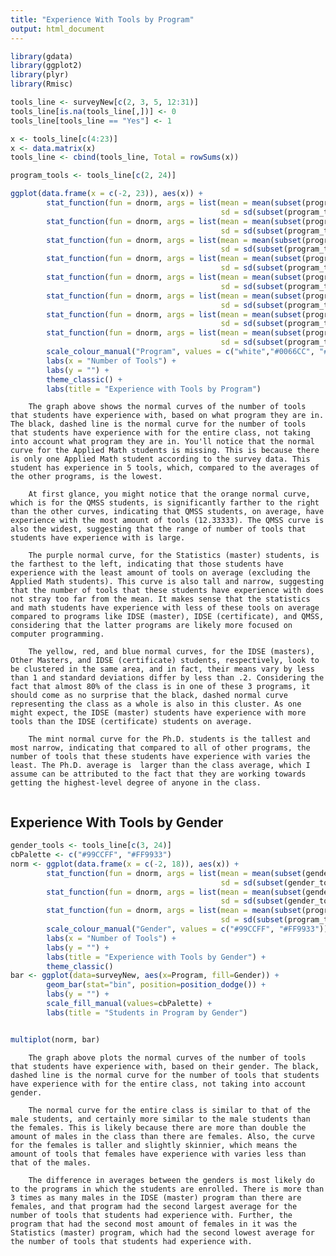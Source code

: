 ```yaml
---
title: "Experience With Tools by Program"
output: html_document
---
```


```r
library(gdata)
library(ggplot2)
library(plyr)
library(Rmisc)

tools_line <- surveyNew[c(2, 3, 5, 12:31)]
tools_line[is.na(tools_line[,])] <- 0
tools_line[tools_line == "Yes"] <- 1

x <- tools_line[c(4:23)]
x <- data.matrix(x)
tools_line <- cbind(tools_line, Total = rowSums(x))

program_tools <- tools_line[c(2, 24)]

ggplot(data.frame(x = c(-2, 23)), aes(x)) +
        stat_function(fun = dnorm, args = list(mean = mean(subset(program_tools, Program == "IDSE (master)")$Total), 
                                               sd = sd(subset(program_tools, Program == "IDSE (master)")$Total)), aes(colour = "IDSE (master)"), size=1.5) +
        stat_function(fun = dnorm, args = list(mean = mean(subset(program_tools, Program == "Other masters")$Total), 
                                               sd = sd(subset(program_tools, Program == "Other masters")$Total)), aes(colour = "Other masters"), size=1.5) +
        stat_function(fun = dnorm, args = list(mean = mean(subset(program_tools, Program == "IDSE (certificate)")$Total), 
                                               sd = sd(subset(program_tools, Program == "IDSE (certificate)")$Total)), aes(colour = "IDSE (certificate)"), size=1.5) +
        stat_function(fun = dnorm, args = list(mean = mean(subset(program_tools, Program == "Statistics (master)")$Total), 
                                               sd = sd(subset(program_tools, Program == "Statistics (master)")$Total)), aes(colour = "Statistics (master)"), size=1.5) +
        stat_function(fun = dnorm, args = list(mean = mean(subset(program_tools, Program == "QMSS")$Total), 
                                               sd = sd(subset(program_tools, Program == "QMSS")$Total)), aes(colour = "QMSS"), size=1.5) +
        stat_function(fun = dnorm, args = list(mean = mean(subset(program_tools, Program == "Ph.D.")$Total), 
                                               sd = sd(subset(program_tools, Program == "Ph.D.")$Total)), aes(colour = "Ph.D."), size=1.5) +
        stat_function(fun = dnorm, args = list(mean = mean(subset(program_tools, Program == "Applied Math")$Total), 
                                               sd = sd(subset(program_tools, Program == "Applied Math")$Total)), aes(colour = "Applied Math"), size=1.5) +
        stat_function(fun = dnorm, args = list(mean = mean(subset(program_tools)$Total), 
                                               sd = sd(subset(program_tools)$Total)), size=1, linetype=2, colour="black") +
        scale_colour_manual("Program", values = c("white","#0066CC", "#FFF999", "#FF6666", "#99FF99", "#FF9933", "#CC66FF")) +
        labs(x = "Number of Tools") +
        labs(y = "") +
        theme_classic() +
        labs(title = "Experience with Tools by Program") 
```
    
        The graph above shows the normal curves of the number of tools that students have experience with, based on what program they are in. The black, dashed line is the normal curve for the number of tools that students have experience with for the entire class, not taking into account what program they are in. You'll notice that the normal curve for the Applied Math students is missing. This is because there is only one Applied Math student according to the survey data. This student has experience in 5 tools, which, compared to the averages of the other programs, is the lowest.    
        
        At first glance, you might notice that the orange normal curve, which is for the QMSS students, is significantly farther to the right than the other curves, indicating that QMSS students, on average, have experience with the most amount of tools (12.33333). The QMSS curve is also the widest, suggesting that the range of number of tools that students have experience with is large.  
        
        The purple normal curve, for the Statistics (master) students, is the farthest to the left, indicating that those students have experience with the least amount of tools on average (excluding the Applied Math students). This curve is also tall and narrow, suggesting that the number of tools that these students have experience with does not stray too far from the mean. It makes sense that the statistics and math students have experience with less of these tools on average compared to programs like IDSE (master), IDSE (certificate), and QMSS, considering that the latter programs are likely more focused on computer programming.  
        
        The yellow, red, and blue normal curves, for the IDSE (masters), Other Masters, and IDSE (certificate) students, respectively, look to be clustered in the same area, and in fact, their means vary by less than 1 and standard deviations differ by less than .2. Considering the fact that almost 80% of the class is in one of these 3 programs, it should come as no surprise that the black, dashed normal curve representing the class as a whole is also in this cluster. As one might expect, the IDSE (master) students have experience with more tools than the IDSE (certificate) students on average.   
        
        The mint normal curve for the Ph.D. students is the tallest and most narrow, indicating that compared to all of other programs, the number of tools that these students have experience with varies the least. The Ph.D. average is  larger than the class average, which I assume can be attributed to the fact that they are working towards getting the highest-level degree of anyone in the class. 
       

Experience With Tools by Gender
---
```r
gender_tools <- tools_line[c(3, 24)]
cbPalette <- c("#99CCFF", "#FF9933")
norm <- ggplot(data.frame(x = c(-2, 18)), aes(x)) +
        stat_function(fun = dnorm, args = list(mean = mean(subset(gender_tools, Gender == "he/him")$Total), 
                                               sd = sd(subset(gender_tools, Gender == "he/him")$Total)), aes(colour = "he/him"), size=2) +
        stat_function(fun = dnorm, args = list(mean = mean(subset(gender_tools, Gender == "she/her")$Total), 
                                               sd = sd(subset(gender_tools, Gender == "she/her")$Total)), aes(colour = "she/her"), size=2) +
        stat_function(fun = dnorm, args = list(mean = mean(subset(program_tools)$Total), 
                                               sd = sd(subset(program_tools)$Total)), size=1, linetype=2, colour="black") +
        scale_colour_manual("Gender", values = c("#99CCFF", "#FF9933")) +
        labs(x = "Number of Tools") +
        labs(y = "") +
        labs(title = "Experience with Tools by Gender") +
        theme_classic()
bar <- ggplot(data=surveyNew, aes(x=Program, fill=Gender)) +
        geom_bar(stat="bin", position=position_dodge()) +
        labs(y = "") + 
        scale_fill_manual(values=cbPalette) +
        labs(title = "Students in Program by Gender")


multiplot(norm, bar)
```
        
        The graph above plots the normal curves of the number of tools that students have experience with, based on their gender. The black, dashed line is the normal curve for the number of tools that students have experience with for the entire class, not taking into account gender. 
        
        The normal curve for the entire class is similar to that of the male students, and certainly more similar to the male students than the females. This is likely because there are more than double the amount of males in the class than there are females. Also, the curve for the females is taller and slightly skinnier, which means the amount of tools that females have experience with varies less than that of the males. 
        
        The difference in averages between the genders is most likely do to the programs in which the students are enrolled. There is more than 3 times as many males in the IDSE (master) program than there are females, and that program had the second largest average for the number of tools that students had experience with. Further, the program that had the second most amount of females in it was the Statistics (master) program, which had the second lowest average for the number of tools that students had experience with.
